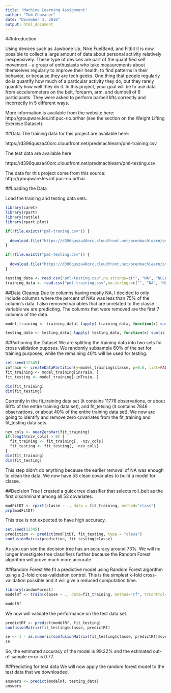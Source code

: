 ---
title: "Machine Learning Assignment"
author: "Tom Chovanec"
date: "December 3, 2016"
output: html_document
---

##Introduction

Using devices such as Jawbone Up, Nike FuelBand, and Fitbit it is now possible to collect a large amount of data about personal activity relatively inexpensively. These type of devices are part of the quantified self movement - a group of enthusiasts who take measurements about themselves regularly to improve their health, to find patterns in their behavior, or because they are tech geeks. One thing that people regularly do is quantify how much of a particular activity they do, but they rarely quantify how well they do it. In this project, your goal will be to use data from accelerometers on the belt, forearm, arm, and dumbell of 6 participants. They were asked to perform barbell lifts correctly and incorrectly in 5 different ways. 

More information is available from the website here: http://groupware.les.inf.puc-rio.br/har (see the section on the Weight Lifting Exercise Dataset). 



##Data
The training data for this project are available here:

https://d396qusza40orc.cloudfront.net/predmachlearn/pml-training.csv

The test data are available here:

https://d396qusza40orc.cloudfront.net/predmachlearn/pml-testing.csv

The data for this project come from this source: http://groupware.les.inf.puc-rio.br/har.

##Loading the Data

Load the training and testing data sets. 

```{r}
library(caret)
library(rpart)
library(rattle)
library(rpart.plot)

if(!file.exists("pml-traning.csv")) {
  
  download.file("https://d396qusza40orc.cloudfront.net/predmachlearn/pml-training.csv", destfile = "pml-training.csv")
}

if(!file.exists("pml-testing.csv")) {
  
  download.file("https://d396qusza40orc.cloudfront.net/predmachlearn/pml-testing.csv", destfile = "pml-testing.csv")
}

testing_data <- read.csv("pml-testing.csv",na.strings=c("", "NA", "NULL"))
training_data <- read.csv("pml-training.csv",na.strings=c("", "NA", "NULL"))

```

##Data Cleanup
Due to columns having mostly NA, I decided to only include columns where the percent of NA's was less than 75% of the column's data. I also removed variables that are unrelated to the classe variable we are predicting. The columns that were removed are the first 7 columns of the data.
```{r}
model_training <- training_data[ lapply( training_data, function(x) sum(is.na(x)) / length(x) ) < 0.01 ][-(1:7)]

testing_data <- testing_data[ lapply( testing_data, function(x) sum(is.na(x)) / length(x) ) < 0.01 ][-(1:7)]

```
##Partioning the Dataset
We are splitting the training data into two sets for cross validation puposes. We randomly subsample 60% of the set for training purposes, while the remaining 40% will be used for testing.  
```{r}
set.seed(12345)
inTrain <- createDataPartition(y=model_training$classe, p=0.6, list=FALSE)
fit_training <- model_training[inTrain, ]
fit_testing <- model_training[-inTrain, ]

dim(fit_training)
dim(fit_testing)
```

Currently in the fit_training data set (it contains 11776 observations, or about 60% of the entire training data set), and fit_tetsing (it contains 7846 observations, or about 40% of the entire training data set). We now are going to identify and remove zero covariates from the fit_training and fit_testing data sets. 

```{r}
nzv_cols <- nearZeroVar(fit_training)
if(length(nzv_cols) > 0) {
  fit_training <- fit_training[, -nzv_cols]
  fit_testing <- fit_testing[, -nzv_cols]
}
dim(fit_training)
dim(fit_testing)
```

This step didn't do anything because the earlier removal of NA was enough to clean the data. We now have 53 clean covariates to build a model for classe. 

##Decision Tree
I created a quick tree classifier that selects roll_belt as the first discriminant among all 53 covariates.  

```{r}
modFitDT <- rpart(classe ~ ., data = fit_training, method="class")
prp(modFitDT)
```

This tree is not expected to have high accuracy.

```{r}
set.seed(12345)
prediction <- predict(modFitDT, fit_testing, type = "class")
confusionMatrix(prediction, fit_testing$classe)
```
As you can see the decision tree has an accuracy around 73%. We will no longer investigate tree classifiers further because the Random Forest algorithm will prove much more accurate.

##Random Forest
We fit a predictive model using Random Forest algorithm using a 2-fold cross-validation control. This is the simplest k-fold cross-validation possible and it will give a reduced computation time. 

```{r}
library(randomForest)
modelRf <- train(classe ~ ., data=fit_training, method="rf", trControl=trainControl(method="cv",number=2))

modelRf
```

We now will validate the performance on the test data set. 
```{r}
predictRf <- predict(modelRf, fit_testing)
confusionMatrix(fit_testing$classe, predictRf)

se <- 1 - as.numeric(confusionMatrix(fit_testing$classe, predictRf)$overall[1])
se
```
So, the estimated accuracy of the model is 99.22% and the estimated out-of-sample error is 0.77.


##Predicting for test data 
We will now apply the random forest model to the test data that we downloaded. 
```{r}
answers <- predict(modelRf, testing_data)
answers

```
